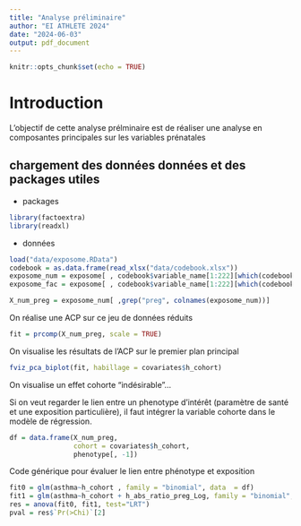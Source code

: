```yaml
---
title: "Analyse préliminaire"
author: "EI ATHLETE 2024"
date: "2024-06-03"
output: pdf_document
---
```


```r
knitr::opts_chunk$set(echo = TRUE)
```


# Introduction

L'objectif de cette analyse prélminaire est de réaliser une analyse en composantes principales sur les variables prénatales

## chargement des données données et des packages utiles

- packages

```r
library(factoextra)
library(readxl)
```

- données

```r
load("data/exposome.RData")
codebook = as.data.frame(read_xlsx("data/codebook.xlsx"))
exposome_num = exposome[ , codebook$variable_name[1:222][which(codebook$var_type[1:222] == "numeric")]]
exposome_fac = exposome[ , codebook$variable_name[1:222][which(codebook$var_type[1:222] == "factor")]]
```

```r
X_num_preg = exposome_num[ ,grep("preg", colnames(exposome_num))]
```

On réalise une ACP sur ce jeu de données réduits

```r
fit = prcomp(X_num_preg, scale = TRUE)
```

On visualise les résultats de l'ACP sur le premier plan principal

```r
fviz_pca_biplot(fit, habillage = covariates$h_cohort)
```

On visualise un effet cohorte "indésirable"...

Si on veut regarder le lien entre un phenotype d'intérêt (paramètre de santé et une exposition particulière), il faut intégrer la variable cohorte dans le modèle de régression.

```r
df = data.frame(X_num_preg, 
                cohort = covariates$h_cohort,
                phenotype[, -1])

```

Code générique pour évaluer le lien entre phénotype et exposition

```r
fit0 = glm(asthma~h_cohort , family = "binomial", data  = df)
fit1 = glm(asthma~h_cohort + h_abs_ratio_preg_Log, family = "binomial", data  = df)
res = anova(fit0, fit1, test="LRT")
pval = res$`Pr(>Chi)`[2]
```



